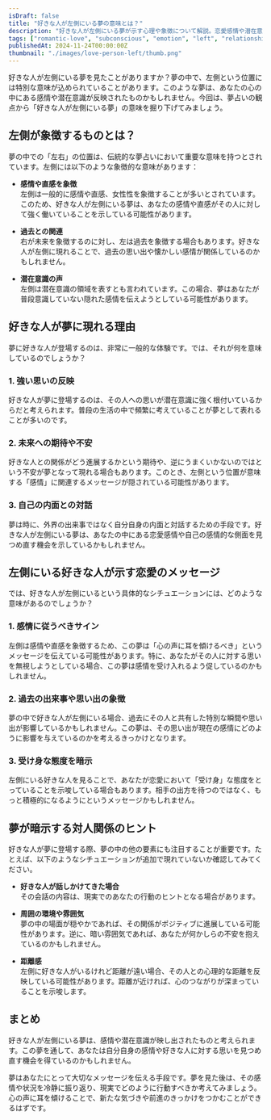 ```yaml
---
isDraft: false
title: "好きな人が左側にいる夢の意味とは？"
description: "好きな人が左側にいる夢が示す心理や象徴について解説。恋愛感情や潜在意識のメッセージを紐解き、夢占いと心理学の視点から考察します。"
tags: ["romantic-love", "subconscious", "emotion", "left", "relationships", "person-you-like"]
publishedAt: 2024-11-24T00:00:00Z
thumbnail: "./images/love-person-left/thumb.png"
---
```


好きな人が左側にいる夢を見たことがありますか？夢の中で、左側という位置には特別な意味が込められていることがあります。このような夢は、あなたの心の中にある感情や潜在意識が反映されたものかもしれません。今回は、夢占いの観点から「好きな人が左側にいる夢」の意味を掘り下げてみましょう。

<TableOfContents />

<AdUnitToc />

## 左側が象徴するものとは？

夢の中での「左右」の位置は、伝統的な夢占いにおいて重要な意味を持つとされています。左側には以下のような象徴的な意味があります：

- <strong>感情や直感を象徴</strong>
  <br />
  左側は一般的に感情や直感、女性性を象徴することが多いとされています。このため、好きな人が左側にいる夢は、あなたの感情や直感がその人に対して強く働いていることを示している可能性があります。

- <strong>過去との関連</strong>
  <br />
  右が未来を象徴するのに対し、左は過去を象徴する場合もあります。好きな人が左側に現れることで、過去の思い出や懐かしい感情が関係しているのかもしれません。

- <strong>潜在意識の声</strong>
  <br />
  左側は潜在意識の領域を表すとも言われています。この場合、夢はあなたが普段意識していない隠れた感情を伝えようとしている可能性があります。

<AdUnit />

## 好きな人が夢に現れる理由

夢に好きな人が登場するのは、非常に一般的な体験です。では、それが何を意味しているのでしょうか？

### 1. 強い思いの反映

好きな人が夢に登場するのは、その人への思いが潜在意識に強く根付いているからだと考えられます。普段の生活の中で頻繁に考えていることが夢として表れることが多いのです。

### 2. 未来への期待や不安

好きな人との関係がどう進展するかという期待や、逆にうまくいかないのではという不安が夢となって現れる場合もあります。このとき、左側という位置が意味する「感情」に関連するメッセージが隠されている可能性があります。

### 3. 自己の内面との対話

夢は時に、外界の出来事ではなく自分自身の内面と対話するための手段です。好きな人が左側にいる夢は、あなたの中にある恋愛感情や自己の感情的な側面を見つめ直す機会を示しているかもしれません。

<AdUnit />

## 左側にいる好きな人が示す恋愛のメッセージ

では、好きな人が左側にいるという具体的なシチュエーションには、どのような意味があるのでしょうか？

### 1. 感情に従うべきサイン

左側は感情や直感を象徴するため、この夢は「心の声に耳を傾けるべき」というメッセージを伝えている可能性があります。特に、あなたがその人に対する思いを無視しようとしている場合、この夢は感情を受け入れるよう促しているのかもしれません。

### 2. 過去の出来事や思い出の象徴

夢の中で好きな人が左側にいる場合、過去にその人と共有した特別な瞬間や思い出が影響しているかもしれません。この夢は、その思い出が現在の感情にどのように影響を与えているのかを考えるきっかけとなります。

### 3. 受け身な態度を暗示

左側にいる好きな人を見ることで、あなたが恋愛において「受け身」な態度をとっていることを示唆している場合もあります。相手の出方を待つのではなく、もっと積極的になるようにというメッセージかもしれません。

<AdUnit />

## 夢が暗示する対人関係のヒント

好きな人が夢に登場する際、夢の中の他の要素にも注目することが重要です。たとえば、以下のようなシチュエーションが追加で現れていないか確認してみてください。

- <strong>好きな人が話しかけてきた場合</strong>
  <br />
  その会話の内容は、現実でのあなたの行動のヒントとなる場合があります。

- <strong>周囲の環境や雰囲気</strong>
  <br />
  夢の中の場面が穏やかであれば、その関係がポジティブに進展している可能性があります。逆に、暗い雰囲気であれば、あなたが何かしらの不安を抱えているのかもしれません。

- <strong>距離感</strong>
  <br />
  左側に好きな人がいるけれど距離が遠い場合、その人との心理的な距離を反映している可能性があります。距離が近ければ、心のつながりが深まっていることを示唆します。

<AdUnit />

## まとめ

好きな人が左側にいる夢は、感情や潜在意識が映し出されたものと考えられます。この夢を通して、あなたは自分自身の感情や好きな人に対する思いを見つめ直す機会を得ているのかもしれません。

夢はあなたにとって大切なメッセージを伝える手段です。夢を見た後は、その感情や状況を冷静に振り返り、現実でどのように行動すべきか考えてみましょう。心の声に耳を傾けることで、新たな気づきや前進のきっかけをつかむことができるはずです。
